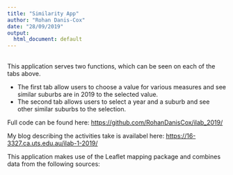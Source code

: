```yaml
---
title: "Similarity App"
author: "Rohan Danis-Cox"
date: "28/09/2019"
output:
  html_document: default
---
```

<br>
This application serves two functions, which can be seen on each of the tabs above.

* The first tab allow users to choose a value for various measures and see similar suburbs are in 2019 to the selected value. 
* The second tab allows users to select a year and a suburb and see other similar suburbs to the selection.  

Full code can be found here: <https://github.com/RohanDanisCox/ilab_2019/>

My blog describing the activities take is availabel here: <https://16-3327.ca.uts.edu.au/ilab-1-2019/>

This application makes use of the Leaflet mapping package and combines data from the following sources: